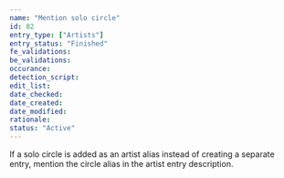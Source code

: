 ```yaml
---
name: "Mention solo circle"
id: 82
entry_type: ["Artists"]
entry_status: "Finished"
fe_validations:
be_validations:
occurance:
detection_script:
edit_list:
date_checked:
date_created:
date_modified:
rationale:
status: "Active"
---
```

If a solo circle is added as an artist alias instead of creating a separate entry, mention the circle alias in the artist entry description.